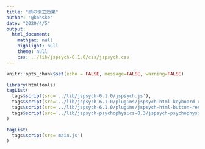 ```yaml
---
title: "顔の倒立効果"
author: '@kohske'
date: "2020/4/5"
output:
  html_document:
    mathjax: null
    highlight: null
    theme: null
    css: ../lib/jspsych-6.1.0/css/jspsych.css
---
```


```r
knitr::opts_chunk$set(echo = FALSE, message=FALSE, warning=FALSE)
```

```r
library(htmltools)
tagList(
  tags$script(src='../lib/jspsych-6.1.0/jspsych.js'),
  tags$script(src='../lib/jspsych-6.1.0/plugins/jspsych-html-keyboard-response.js'),
  tags$script(src='../lib/jspsych-6.1.0/plugins/jspsych-html-button-response.js'),
  tags$script(src='../lib/jspsych-psychophysics-0.3/jspsych-psychophysics.js')
)
```

<script>
var upfaces = ["image00001.jpg", "image00002.jpg", "image00003.jpg", "image00004.jpg", "image00005.jpg", "image00006.jpg", "image00007.jpg", "image00008.jpg", "image00009.jpg", "image00010.jpg", "image00011.jpg", "image00012.jpg", "image00013.jpg", "image00014.jpg", "image00015.jpg", "image00016.jpg", "image00017.jpg", "image00018.jpg", "image00019.jpg", "image00020.jpg", "image00021.jpg", "image00022.jpg", "image00023.jpg", "image00024.jpg", "image00025.jpg", "image00026.jpg", "image00027.jpg", "image00028.jpg", "image00029.jpg", "image00030.jpg", "image00031.jpg", "image00032.jpg", "image00033.jpg", "image00034.jpg", "image00035.jpg", "image00036.jpg", "image00037.jpg", "image00038.jpg", "image00039.jpg", "image00040.jpg", "image00041.jpg", "image00042.jpg", "image00043.jpg", "image00044.jpg", "image00045.jpg", "image00046.jpg", "image00047.jpg", "image00048.jpg"];
var invfaces = ["i_image00049.jpg", "i_image00050.jpg", "i_image00051.jpg", "i_image00052.jpg", "i_image00053.jpg", "i_image00054.jpg", "i_image00055.jpg", "i_image00056.jpg", "i_image00057.jpg", "i_image00058.jpg", "i_image00059.jpg", "i_image00060.jpg", "i_image00061.jpg", "i_image00062.jpg", "i_image00063.jpg", "i_image00064.jpg", "i_image00065.jpg", "i_image00066.jpg", "i_image00067.jpg", "i_image00068.jpg", "i_image00069.jpg", "i_image00070.jpg", "i_image00071.jpg", "i_image00072.jpg", "i_image00073.jpg", "i_image00074.jpg", "i_image00075.jpg", "i_image00076.jpg", "i_image00077.jpg", "i_image00078.jpg", "i_image00079.jpg", "i_image00080.jpg", "i_image00081.jpg", "i_image00082.jpg", "i_image00083.jpg", "i_image00084.jpg", "i_image00085.jpg", "i_image00086.jpg", "i_image00087.jpg", "i_image00088.jpg", "i_image00089.jpg", "i_image00090.jpg", "i_image00091.jpg", "i_image00092.jpg", "i_image00093.jpg", "i_image00094.jpg", "i_image00095.jpg", "i_image00096.jpg"];
</script>

```r
tagList(
  tags$script(src='main.js')
)
```

<textarea id="result" value="1" cols="30" rows="30" maxlength="15" style="display:none"></textarea>


